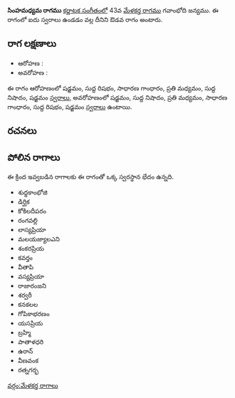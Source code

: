 {{Infobox ragam
	| name          	= సింహమధ్యమ
	| synonym	    	= 
	| mela          	= 
	| chakra        	= 
	| janaka        	= 
	| type          	= ఔడవ
	| arohanam      	= {{svaraC|S|R1|G2|M2|N1|S'}} 
	| avarohanam    	= {{svaraC|S'|N1|M2|G2|R1|S}}
	| jeeva         	=
	| chhaya        	=
	| nyasa         	=
	| vishesha      	= 
	| equivalent  		= 
}}
{{కర్ణాటక సంగీత రాగాలు}}
'''సింహమధ్యమ రాగము''' [[కర్ణాటక సంగీతం]]లో 43వ [[మేళకర్త రాగము]] గవాంభోది జన్యము.  ఈ రాగంలో ఐదు స్వరాలు ఉండడం వల్ల దీనిని ఔడవ రాగం అంటారు.


==రాగ లక్షణాలు==


* ఆరోహణ : {{svaraC|S|R1|G2|M2|N1|S'}} 
* అవరోహణ : {{svaraC|S'|N1|M2|G2|R1|S}}

ఈ రాగం ఆరోహణంలో షడ్జమం, సుద్ద రిషభం, సాధారణ గాంధారం, ప్రతి మధ్యమం, సుద్ద నిషాదం, షడ్జమం [[స్వరాలు]], అవరోహణంలో షడ్జమం, సుద్ద నిషాదం, ప్రతి మధ్యమం, సాధారణ గాంధారం, సుద్ద రిషభం, షడ్జమం [[స్వరాలు]] ఉంటాయి.

==రచనలు==



==పోలిన రాగాలు==
ఈ క్రింద ఇవ్వబడిన రాగాలకు ఈ రాగంతో ఒక్క స్వరస్థాన భేదం ఉన్నది.
* శుధ్ధకాంభోజి
* డిర్ఘిక
* కోకిలదీపరం
* రంగవల్లి
* లాస్యప్రియా
* మలయజ్యాలఎని
* శంకరప్రియ
* కవర్తం
* వీతాపి
* వస్యప్రియా
* రాజారంజని
* శర్వరీ
* కనకలల
* గోపికాభరణం
* యసప్రియ
* బ్రహ్మి
* పాతాళధరి
* ఉరాన్
* వీణవంక
* రత్నగర్భ



[[వర్గం:మేళకర్త రాగాలు]]